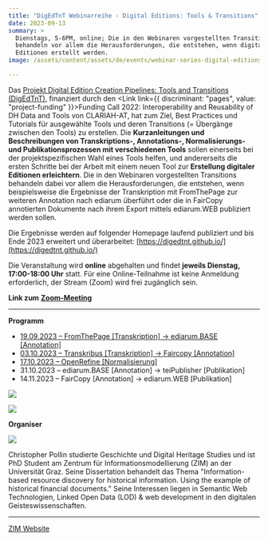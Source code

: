 ```yaml
---
title: "DigEdTnT Webinarreihe - Digital Editions: Tools & Transitions"
date: 2023-09-13
summary: >
  Dienstags, 5-6PM, online; Die in den Webinaren vorgestellten Transitions
  behandeln vor allem die Herausforderungen, die entstehen, wenn digitale
  Editionen erstellt werden.
image: /assets/content/assets/de/events/webinar-series-digital-editions-tools-transitions/image.png

---
```


Das [Projekt Digital Edition Creation Pipelines: Tools and Transitions (DigEdTnT)](https://clariah.at/en/projects/digital-edition-creation-pipelines-tools-and-transitions/), finanziert durch den <Link link={{ discriminant: "pages", value: "project-funding" }}>Funding Call 2022: Interoperability and Reusability of DH Data and Tools von CLARIAH-AT</Link>, hat zum Ziel, Best Practices und Tutorials für ausgewählte Tools und deren Transitions (= Übergänge zwischen den Tools) zu erstellen. Die **Kurzanleitungen und Beschreibungen von Transkriptions-, Annotations-, Normalisierungs- und Publikationsprozessen mit verschiedenen Tools** sollen einerseits bei der projektspezifischen Wahl eines Tools helfen, und andererseits die ersten Schritte bei der Arbeit mit einem neuen Tool zur **Erstellung digitaler Editionen erleichtern**. Die in den Webinaren vorgestellten Transitions behandeln dabei vor allem die Herausforderungen, die entstehen, wenn beispielsweise die Ergebnisse der Transkription mit FromThePage zur weiteren Annotation nach ediarum überführt oder die in FairCopy annotierten Dokumente nach ihrem Export mittels ediarum.WEB publiziert werden sollen.

Die Ergebnisse werden auf folgender Homepage laufend publiziert und bis Ende 2023 erweitert und überarbeitet: [https://digedtnt.github.io/](https://digedtnt.github.io/)

Die Veranstaltung wird **online** abgehalten und findet **jeweils Dienstag, 17:00-18:00 Uhr** statt. Für eine Online-Teilnahme ist keine Anmeldung erforderlich, der Stream (Zoom) wird frei zugänglich sein.

**Link zum** [**Zoom-Meeting**](https://uni-graz.zoom.us/j/9475865423?pwd=Qy9McXF0S0FIMmNDaUhUM2FZbWZPQT09)

***

**Programm**

* [19.09.2023 – FromThePage \[Transkription\] → ediarum.BASE \[Annotation\]](https://digedtnt.github.io/transition-fromthepage-ediarum/)
* [03.10.2023 – Transkribus \[Transkription\] → Faircopy \[Annotation\]](https://digedtnt.github.io/transition-transkribus-faircopy/)
* [17.10.2023 – OpenRefine \[Normalisierung\]](https://digedtnt.github.io/openrefine/)
* 31.10.2023 – ediarum.BASE \[Annotation] → teiPublisher \[Publikation]
* 14.11.2023 – FairCopy \[Annotation] → ediarum.WEB \[Publikation]

![](/assets/content/assets/de/events/webinar-series-digital-editions-tools-transitions/digedtntlogo.png)

![](/assets/content/assets/de/events/webinar-series-digital-editions-tools-transitions/2018-11-22_zim_schwarz_typo3.png)

**Organiser**

![](/assets/content/assets/de/events/webinar-series-digital-editions-tools-transitions/christopher-pollin.png)

<Link link={{ discriminant: "consortium", value: "university-of-graz" }}>Christopher Pollin</Link> studierte Geschichte und Digital Heritage Studies und ist PhD Student am Zentrum für Informationsmodellierung (ZIM) an der Universität Graz. Seine Dissertation behandelt das Thema "Information-based resource discovery for historical information. Using the example of historical financial documents." Seine Interessen liegen in Semantic Web Technologien, Linked Open Data (LOD) & web development in den digitalen Geisteswissenschaften.

***

[ZIM Website](https://informationsmodellierung.uni-graz.at/de/neuigkeiten/detail/article/digedtnt-webinarreihe/)
